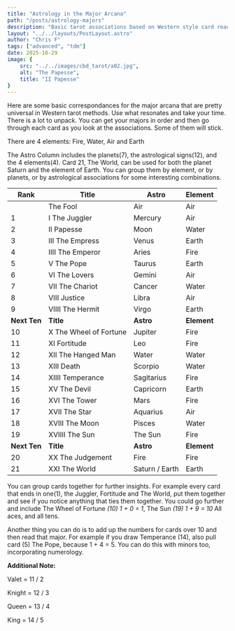 ```yaml
---
title: "Astrology in the Major Arcana"
path: "/posts/astrology-majors"
description: "Basic tarot associations based on Western style card reading."
layout: "../../layouts/PostLayout.astro"
author: "Chris F"
tags: ["advanced", "tdm"]
date: 2025-10-29
image: {
    src: "../../images/cbd_tarot/a02.jpg",
    alt: "The Papesse",
    title: "II Papesse"
}
---
```


 Here are some basic correspondances for the major arcana that are pretty universal in Western tarot methods. Use what resonates and take your time. There is a lot to unpack. You can get your majors in order and then go through each card as you look at the associations. Some of them will stick.

 There are 4 elements: Fire, Water, Air and Earth

 The Astro Column includes the planets(7), the astrological signs(12), and the 4 elements(4). Card 21, The World, can be used for both the planet Saturn and the element of Earth. You can group them by element, or by planets, or by astrological associations for some interesting combinations.

 | **Rank** | **Title** | **Astro** | **Element** |
 | --- | --- | --- | --- |
 | | The Fool | Air | Air |
 | 1 | I The Juggler | Mercury | Air |
 | 2 | II Papesse | Moon | Water |
 | 3 | III The Empress | Venus | Earth |
 | 4 | IIII The Emperor | Aries | Fire |
 | 5 | V The Pope | Taurus | Earth |
 | 6 | VI The Lovers | Gemini | Air |
 | 7 | VII The Chariot | Cancer | Water |
 | 8 | VIII Justice | Libra | Air |
 | 9 | VIIII The Hermit | Virgo | Earth |
 | **Next Ten** |**Title**|**Astro**|**Element**|
 | 10 | X The Wheel of Fortune | Jupiter | Fire |
 | 11 | XI Fortitude | Leo | Fire |
 | 12 | XII The Hanged Man | Water | Water |
 | 13 | XIII Death | Scorpio | Water |
 | 14 | XIIII Temperance | Sagitarius | Fire |
 | 15 | XV The Devil | Capricorn | Earth |
 | 16 | XVI The Tower | Mars | Fire |
 | 17 | XVII The Star | Aquarius | Air |
 | 18 | XVIII The Moon | Pisces | Water |
 | 19 | XVIIII The Sun | The Sun | Fire |
 | **Next Ten** |**Title**|**Astro**|**Element**|
 | 20 | XX The Judgement | Fire | Fire |
 | 21 | XXI The World | Saturn / Earth | Earth |
 

 You can group cards together for further insights. For example every card that ends in one(1), the Juggler, Fortitude and The World, put them together and see if you notice anything that ties them together. You could go further and include The Wheel of Fortune _(10) 1 + 0 = 1_, The Sun _(19) 1 + 9 = 10_ All aces, and all tens.

 Another thing you can do is to add up the numbers for cards over 10 and then read that major. For example if you draw Temperance (14), also pull card (5) The Pope, because 1 + 4 = 5. You can do this with minors too, incorporating numerology.

**Additional Note:**

 Valet = 11 / 2 
 
 Knight = 12 / 3
 
 Queen = 13 / 4 
 
 King = 14 / 5
 

